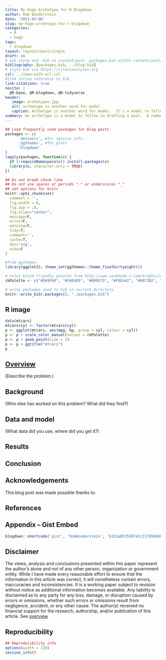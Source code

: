 ```yaml
---
title: My Hugo Archetype for R Blogdown
author: Rob Wiederstein
date: '2021-03-06'
slug: my-hugo-archetype-for-r-blogdown
categories:
  - R
  - hugo
tags:
  - blogdown
layout: layouts/post/single
draft: no
# bib style and .bib in content/post. packages.bib within content/post/my-post
bibliography: [packages.bib, ../blog.bib]
# style bib via https://citationstyles.org
csl: ../ieee-with-url.csl
#link inline reference to bib
link-citations: true
nocite: |
  @R-base, @R-blogdown, @R-tidyverse
header:
   image: archetypes.jpg
   alt: archetype is another word for model
   caption: Archetype is another word for model.  It's a model to follow in drafting a blog post.
summary: An archetype is a model to follow in drafting a post.  A number of other synomyms also come to mind like form, template, outline, scaffold or layout.  An archetype is a model kept within the archetypes folder in hugo.  It's a smart way to bring consistency to your posts. Below is the archetype I use in rending an `R` analysis.
---
```



```r
## Load frequently used packages for blog posts
packages <- c(
      'devtools', #for session info
      'ggthemes', #for plots
      'blogdown'
)
lapply(packages, function(x) {
  if (!requireNamespace(x)) install.packages(x)
  library(x, character.only = TRUE)
})
```

```r
## Do not break chunk line
## Do not use spaces or periods "." or underscores "_"
## set options for knitr
knitr::opts_chunk$set(
  comment = '',
  fig.width = 6,
  fig.asp = .8,
  fig.align="center",
  message=F,
  error=F,
  warning=F,
  tidy=T,
  comment='',
  cache=T,
  dev='svg',
  echo=F
)
```

```r
#from ggthemes
library(ggplot2); theme_set(ggthemes::theme_fivethirtyeight())
```

```r
# color blind friendly palette from http://www.cookbook-r.com/Graphs/Colors_(ggplot2)/
cbPalette <- c("#E69F00", "#56B4E9", "#009E73", "#F0E442", "#0072B2", "#D55E00", "#CC79A7", "#000000")
```

```r
# write packages used to bib in current directory
knitr::write_bib(.packages(), "./packages.bib")
```

## R image


```r
data(mtcars)
mtcars$cyl <- factor(mtcars$cyl)
p <- ggplot(mtcars, aes(mpg, hp, group = cyl, colour = cyl))
p <- p + scale_color_manual(values = cbPalette)
p <- p + geom_point(size = 2)
p <- p + ggtitle("mtcars")
p
```


## [Overview](#overview)

(Describe the problem.)

## Background

(Who else has worked on this problem?  What did they find?)

## Data and model

(What data did you use, where did you get it?)

## Results

## Conclusion

## Acknowledgements

This blog post was made possible thanks to:

## References

<div id="refs"></div>

## Appendix -- Gist Embed

```r
blogdown::shortcode('gist', 'RobWiederstein', 'b153a853550f42c1378569b06efd49f7')
```



## Disclaimer

The views, analysis and conclusions presented within this paper represent the author’s alone and not of any other person, organization or government entity. While I have made every reasonable effort to ensure that the information in this article was correct, it will nonetheless contain errors, inaccuracies and inconsistencies. It is a working paper subject to revision without notice as additional information becomes available. Any liability is disclaimed as to any party for any loss, damage, or disruption caused by errors or omissions, whether such errors or omissions result from negligence, accident, or any other cause. The author(s) received no financial support for the research, authorship, and/or publication of this article. See [overview](#overview).



## Reproducibility

```r
## Reproducibility info
options(width = 120)
session_info()
```

